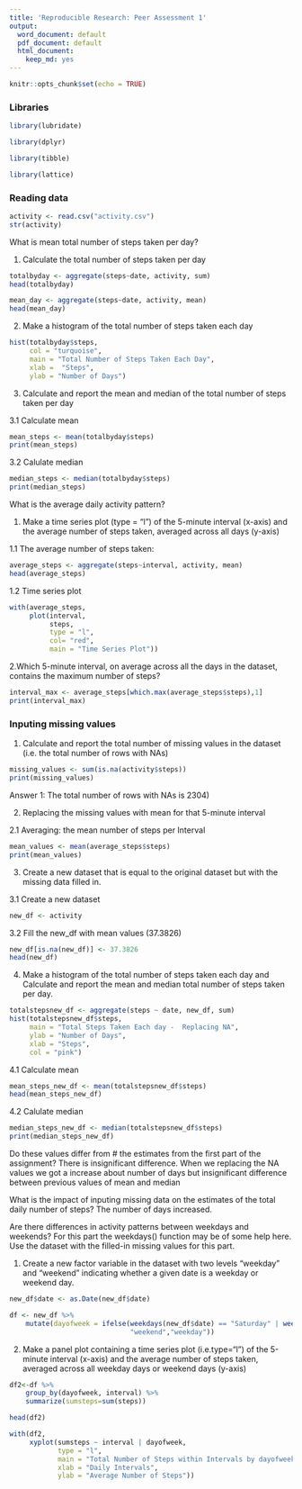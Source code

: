 ```yaml
---
title: 'Reproducible Research: Peer Assessment 1'
output:
  word_document: default
  pdf_document: default
  html_document:
    keep_md: yes
---
```


```r
knitr::opts_chunk$set(echo = TRUE)
```
### Libraries

```r
library(lubridate)
```

```r
library(dplyr)
```

```r
library(tibble)
```

```r
library(lattice)
```

### Reading data
```r
activity <- read.csv("activity.csv")
str(activity)
```
What is mean total number of steps taken per day?

1. Calculate the total number of steps taken per day

```r
totalbyday <- aggregate(steps~date, activity, sum)
head(totalbyday)
```

```r
mean_day <- aggregate(steps~date, activity, mean)
head(mean_day)
```
2. Make a histogram of the total number of steps taken each day
```r
hist(totalbyday$steps,
     col = "turquoise",
     main = "Total Number of Steps Taken Each Day", 
     xlab =  "Steps",
     ylab = "Number of Days")  
```

3. Calculate and report the mean and median of the total number of steps taken per day

3.1 Calculate mean
```r
mean_steps <- mean(totalbyday$steps)
print(mean_steps)
```
3.2 Calulate median
```r
median_steps <- median(totalbyday$steps)
print(median_steps)
```
What is the average daily activity pattern?

1. Make a time series plot (type = "l") of the 5-minute interval (x-axis) and the average number of steps taken, averaged across all days (y-axis)

1.1 The average number of steps taken:
```r
average_steps <- aggregate(steps~interval, activity, mean)
head(average_steps)
```
1.2 Time series plot
```r
with(average_steps,
     plot(interval,
          steps,
          type = "l",
          col= "red",
          main = "Time Series Plot"))
```

2.Which 5-minute interval, on average across all the days in the dataset, contains the maximum number of steps?
```r
interval_max <- average_steps[which.max(average_steps$steps),1]
print(interval_max)
```
### Inputing missing values
1. Calculate and report the total number of missing values in the dataset (i.e. the total number of rows with NAs)
```r
missing_values <- sum(is.na(activity$steps))
print(missing_values)
```
Answer 1: The total number of rows with NAs is 2304)

2. Replacing the missing values with mean for that 5-minute interval 

2.1 Averaging: the mean number of steps per Interval
```r
mean_values <- mean(average_steps$steps)
print(mean_values)
```

3. Create a new dataset that is equal to the original dataset but with the missing data filled in.

3.1 Create a new dataset
```r
new_df <- activity
```

3.2 Fill the new_df with mean values (37.3826)
```r
new_df[is.na(new_df)] <- 37.3826
head(new_df)
```

4. Make a histogram of the total number of steps taken each day and Calculate and report the mean and median total number of steps taken per day. 
```r
totalstepsnew_df <- aggregate(steps ~ date, new_df, sum)
hist(totalstepsnew_df$steps,
     main = "Total Steps Taken Each day -  Replacing NA",
     ylab = "Number of Days",
     xlab = "Steps",
     col = "pink")
```

4.1 Calculate mean
```r
mean_steps_new_df <- mean(totalstepsnew_df$steps)
head(mean_steps_new_df)
```

4.2 Calulate median
```r
median_steps_new_df <- median(totalstepsnew_df$steps)
print(median_steps_new_df)
```
Do these values differ from # the estimates from the first part of the assignment? 
There is insignificant difference.
When we replacing the NA values we got a increase about number of days but insignificant difference between previous values of mean and median

What is the impact of inputing missing data on the estimates of the total daily number of steps?
The number of days increased.

Are there differences in activity patterns between weekdays and weekends?
For this part the weekdays() function may be of some help here.
Use the dataset with the filled-in missing values for this part.

1. Create a new factor variable in the dataset with two levels "weekday" and "weekend" indicating whether a given date is a weekday or weekend day.
```r
new_df$date <- as.Date(new_df$date)
```

```r
df <- new_df %>%
    mutate(dayofweek = ifelse(weekdays(new_df$date) == "Saturday" | weekdays(new_df$date) == "Sunday",
                              "weekend","weekday"))
```
2. Make a panel plot containing a time series plot (i.e.type="l") of the 5-minute interval (x-axis) and the average number of steps taken, averaged across all weekday days or weekend days (y-axis)

```r
df2<-df %>%
    group_by(dayofweek, interval) %>%
    summarize(sumsteps=sum(steps))

```

```r
head(df2)
```

```r
with(df2,
     xyplot(sumsteps ~ interval | dayofweek, 
            type = "l",      
            main = "Total Number of Steps within Intervals by dayofweek",
            xlab = "Daily Intervals",
            ylab = "Average Number of Steps"))
```
